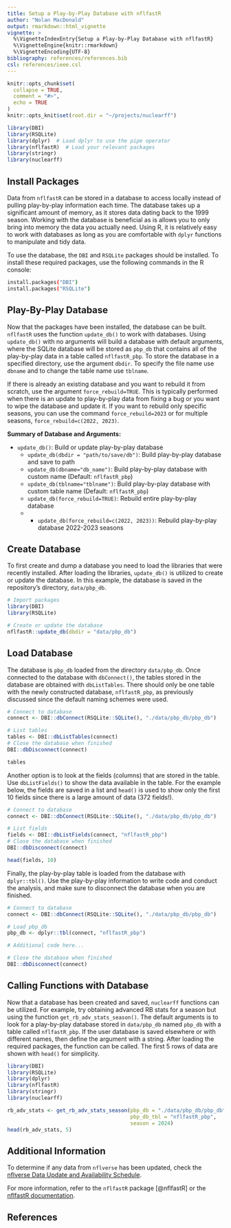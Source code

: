 ```yaml
---
title: Setup a Play-by-Play Database with nflfastR
author: "Nolan MacDonald"
output: rmarkdown::html_vignette
vignette: >
  %\VignetteIndexEntry{Setup a Play-by-Play Database with nflfastR}
  %\VignetteEngine{knitr::rmarkdown}
  %\VignetteEncoding{UTF-8}
bibliography: references/references.bib
csl: references/ieee.csl
---
```


```r
knitr::opts_chunk$set(
  collapse = TRUE,
  comment = "#>",
  echo = TRUE
)
knitr::opts_knit$set(root.dir = "~/projects/nuclearff")
```

```r
library(DBI)
library(RSQLite)
library(dplyr)  # Load dplyr to use the pipe operator
library(nflfastR)  # Load your relevant packages
library(stringr)
library(nuclearff)
```

## Install Packages

Data from `nflfastR` can be stored in a database to access locally instead of pulling play-by-play information each time.
The database takes up a significant amount of memory, as it stores data dating back to the 1999 season.
Working with the database is beneficial as is allows you to only bring into memory the data you actually need.
Using R, it is relatively easy to work with databases as long as you are comfortable with `dplyr` functions to manipulate and tidy data.

To use the database, the `DBI` and `RSQLite` packages should be installed.
To install these required packages, use the following commands in the R console:
```bash
install.packages("DBI")
install.packages("RSQLite")
```

## Play-By-Play Database

Now that the packages have been installed, the database can be built.
`nflfastR` uses the function `update_db()` to work with databases.
Using `update_db()` with no arguments will build a database with default arguments, where the SQLite database will be stored as `pbp_db` that contains all of the play-by-play data in a table called `nflfastR_pbp`.
To store the database in a specified directory, use the argument `dbdir`.
To specify the file name use `dbname` and to change the table name use `tblname`.

If there is already an existing database and you want to rebuild it from scratch, use the argument `force_rebuild=TRUE`. 
This is typically performed when there is an update to play-by-play data from fixing a bug or you want to wipe the database and update it. 
If you want to rebuild only specific seasons, you can use the command `force_rebuild=2023` or for multiple seasons, `force_rebuild=c(2022, 2023)`.

**Summary of Database and Arguments:**

- `update_db()`: Build or update play-by-play database
  - `update_db(dbdir = "path/to/save/db")`: Build play-by-play database and save to path
  - `update_db(dbname="db_name")`: Build play-by-play database with custom name (Default: `nflfastR_pbp`)
  - `update_db(tblname="tblname")`: Build play-by-play database with custom table name (Default: `nflfastR_pbp`)
  - `update_db(force_rebuild=TRUE)`: Rebuild entire play-by-play database
  - - `update_db(force_rebuild=c(2022, 2023))`: Rebuild play-by-play database 2022-2023 seasons

## Create Database

To first create and dump a database you need to load the libraries that were recently installed.
After loading the libraries, `update_db()` is utilized to create or update the database.
In this example, the database is saved in the repository's directory, `data/pbp_db`.

```r
# Import packages
library(DBI)
library(RSQLite)

# Create or update the database
nflfastR::update_db(dbdir = "data/pbp_db")
```

## Load Database

The database is `pbp_db` loaded from the directory `data/pbp_db`.
Once connected to the database with `dbConnect()`, the tables stored in the
database are obtained with `dbListTables`.
There should only be one table with the newly constructed database, `nflfastR_pbp`,
as previously discussed since the default naming schemes were used.

```r
# Connect to database
connect <- DBI::dbConnect(RSQLite::SQLite(), "./data/pbp_db/pbp_db")

# List tables
tables <- DBI::dbListTables(connect)
# Close the database when finished
DBI::dbDisconnect(connect)

tables
```

Another option is to look at the fields (columns) that are stored in the table.
Use `dbListFields()` to show the data available in the table.
For the example below, the fields are saved in a list and `head()` is used to
show only the first 10 fields since there is a large amount of data (372 fields!).

```r
# Connect to database
connect <- DBI::dbConnect(RSQLite::SQLite(), "./data/pbp_db/pbp_db")

# List fields
fields <- DBI::dbListFields(connect, "nflfastR_pbp")
# Close the database when finished
DBI::dbDisconnect(connect)

head(fields, 10)
```

Finally, the play-by-play table is loaded from the database with `dplyr::tbl()`.
Use the play-by-play information to write code and conduct the analysis,
and make sure to disconnect the database when you are finished.

```r
# Connect to database
connect <- DBI::dbConnect(RSQLite::SQLite(), "./data/pbp_db/pbp_db")

# Load pbp_db
pbp_db <- dplyr::tbl(connect, "nflfastR_pbp")

# Additional code here...

# Close the database when finished
DBI::dbDisconnect(connect)
```

## Calling Functions with Database

Now that a database has been created and saved, `nuclearff` functions can be
utilized.
For example, try obtaining advanced RB stats for a season but using the function
`get_rb_adv_stats_season()`.
The default arguments is to look for a play-by-play database stored in
`data/pbp_db` named `pbp_db` with a table called `nflfastR_pbp`.
If the user database is saved elsewhere or with different names, then define
the argument with a string.
After loading the required packages, the function can be called.
The first 5 rows of data are shown with `head()` for simplicity.
```r
library(DBI)
library(RSQLite)
library(dplyr)
library(nflfastR)
library(stringr)
library(nuclearff)

rb_adv_stats <- get_rb_adv_stats_season(pbp_db = "./data/pbp_db/pbp_db",
                                        pbp_db_tbl = "nflfastR_pbp",
                                        season = 2024)
head(rb_adv_stats, 5)
```

## Additional Information

To determine if any data from `nflverse` has been updated, check the
[nflverse Data Update and Availability Schedule](https://nflreadr.nflverse.com/articles/nflverse_data_schedule.html).

For more information, refer to the `nflfastR` package [@nflfastR] or the
[nflfastR documentation](https://www.nflfastr.com).

## References
